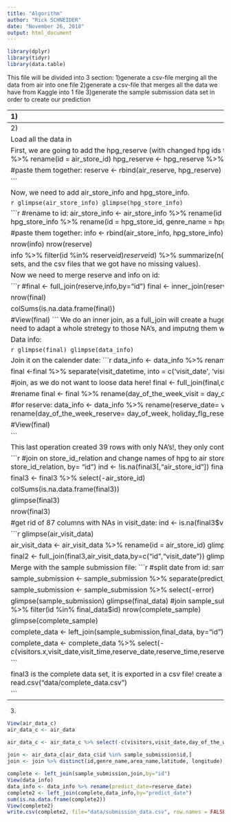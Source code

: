 ---
title: "Algorithm"
author: "Rick SCHNEIDER"
date: "November 26, 2018"
output: html_document
---

```{r}
library(dplyr)
library(tidyr)
library(data.table)
```


This file will be divided into 3 section:
1)generate a csv-file merging all the data from air into one file
2)generate a csv-file that merges all the data we have from Kaggle into 1 file
3)generate the sample submission data set in order to create our prediction

----------------------------------------------------------------------------------------------------------------
1)


# AIR :

While looking at this I found something weird, since we decided not to use the reservation info since we can't get them from the sample submission, we only need the air_visit_data and air_store_info and potentially the HPG data if we assume that the reserve visitors actually correspond to the real visitors (everyone showed up !)

## Without reserve info :

### Adding store info

```{r}
air_store_info <- fread("data/air_store_info.csv")
air_visit_data <- fread("data/air_visit_data.csv")
air_data <- full_join(air_visit_data,air_store_info, by = "air_store_id") %>%
  rename(id = air_store_id) %>%
  rename(genre_name = air_genre_name) %>%
  rename(area_name = air_area_name)

summary(is.na(air_data)) # No NA's.
```

### Adding date info

```{r}
date_info <- fread("data/date_info.csv")
date_info <- date_info %>%
  rename(visit_date = calendar_date)

air_data <- left_join(air_data,date_info,by="visit_date") %>%
  rename(day_of_the_week_visit = day_of_week) %>%
  rename(holiday_flg_visit = holiday_flg) # CAREFULL, here it's an inner join, some days there were just no restaurants open

summary(is.na(air_data)) # No NA's.
names(air_data)

```


### Generate excel file:

export and output as air_data.csv
```{r}
write.csv(air_data, file="data/air_data.csv", row.names = FALSE) 
final_data <- read.csv("data/complete_data.csv")
View(air_data)
air_data %>% distinct(genre_name)
```







----------------------------------------------------------------------------------------------------------------
2)

Load all the data in
```{r}
air_reserve <- read.csv("data/air_reserve.csv")                   #check
air_store_info <- read.csv("data/air_store_info.csv")             #check
air_visit_data <- read.csv("data/air_visit_data.csv")             
data_info <- read.csv("data/date_info.csv")                       #check
hpg_reserve <- read.csv("data/hpg_reserve.csv")                   #check
hpg_store_info <- read.csv("data/hpg_store_info.csv")             #check
store_id_relation <- read.csv("data/store_id_relation.csv")       #check
sample_submission <- read.csv("data/sample_submission.csv")
```


First, we are going to add the hpg_reserve (with changed hpg ids to air ids) to the air_reserve, and call the data set global:
```{r}

#rename to id:
air_reserve <- air_reserve %>% rename(id = air_store_id)
hpg_reserve <- hpg_reserve %>% rename(id = hpg_store_id)


#paste them together:
reserve <- rbind(air_reserve, hpg_reserve)

```

Now, we need to add air_store_info and hpg_store_info.

```{r}
glimpse(air_store_info)
glimpse(hpg_store_info)
```

```{r}
#rename to id:
air_store_info <- air_store_info %>% 
                    rename(id = air_store_id,
                           genre_name = air_genre_name,
                           area_name = air_area_name)
hpg_store_info <- hpg_store_info %>% 
                    rename(id = hpg_store_id,
                           genre_name = hpg_genre_name,
                           area_name = hpg_area_name)

#paste them together:
info <- rbind(air_store_info, hpg_store_info)

nrow(info)
nrow(reserve)

info %>% filter(id %in% reserve$id) %>% summarize(n())
reserve %>% filter(id %in% info$id) %>% summarize(n())
```
At this point, we have not generated NA's yet (which is normal, as we have not merged the data sets, and the csv files that we got have no missing values).

Now we need to merge reserve and info on id:

```{r}
#final <- full_join(reserve,info,by="id")
final <- inner_join(reserve,info,by="id")

nrow(final)

colSums(is.na.data.frame(final))

#View(final)
```
We do an inner join, as a full_join will create a huge chunk of missing data, and will create a data set that will not be helpful for the prediction. We would need to adapt a whole stretegy to those NA's, and imputng them would not make much sense, as we do not have enough data to predict/impute them well.


Data info:

```{r}
glimpse(final)
glimpse(data_info)
```
 
Join it on the calender date:
```{r}
data_info <- data_info %>% 
                    rename(visit_date= calendar_date)

final <-final %>% 
                separate(visit_datetime, into = c('visit_date', 'visit_time'), sep = 10) %>% 
                separate(reserve_datetime, into = c('reserve_date', 'reserve_time'), sep = 10)

#join, as we do not want to loose data here!
final <- full_join(final,data_info,by="visit_date")

#rename
final <- final %>% 
            rename(day_of_the_week_visit = day_of_week,
                   holiday_flg_visit = holiday_flg)

#for reserve:
data_info <- data_info %>% 
                    rename(reserve_date= visit_date)
final <- full_join(final,data_info,by="reserve_date")
#rename
final <- final %>% 
            rename(day_of_the_week_reserve= day_of_week,
                   holiday_flg_reserve = holiday_flg)

#View(final)

```

This last operation created 39 rows with only NA's!, they only contain dates, and should therefore be deleted.
```{r}
colSums(is.na.data.frame(final))
nrow(final)                          #963.725
final <- drop_na(final)              #963.686
nrow(final)
colSums(is.na.data.frame(final))
```


```{r}
#join on store_id_relation and change names of hpg to air
store_id_relation <- store_id_relation  %>% 
                    rename(id = hpg_store_id)
final3 <- full_join(final, store_id_relation, by= "id")
ind <- !is.na(final3[,"air_store_id"])
final3[ind,"id"] <- as.character(final3[ind,"air_store_id"])

final3 <- final3 %>% select(-air_store_id)

colSums(is.na.data.frame(final3))

glimpse(final3)

nrow(final3)

#get rid of 87 columns with NAs in visit_date:
ind <- is.na(final3$visit_date)
final3 <- final3[!ind,]
```


```{r}
glimpse(air_visit_data)

air_visit_data <- air_visit_data %>% 
                    rename(id = air_store_id)
glimpse(final3)

final2 <- full_join(final3,air_visit_data,by=c("id","visit_date"))
glimpse(final2)
colSums(is.na.data.frame(final2))
```




Merge with the sample submission file:
```{r}
#split date from id:  
sample_submission <- sample_submission %>% 
                        separate(id, into = c("id","predict_date"), sep=20)  

sample_submission <- sample_submission %>% 
                        separate(predict_date, into = c("error","predict_date"), sep=1) 

sample_submission <- sample_submission %>% 
                        select(-error)


glimpse(sample_submission)
glimpse(final_data)
#join sample_submission with data:
nrow(sample_submission)
nrow(final_data)
complete_sample <- sample_submission %>% filter(id %in% final_data$id)
nrow(complete_sample)

glimpse(complete_sample)


complete_data <- left_join(sample_submission,final_data, by="id")
glimpse(complete_data)
complete_data <- complete_data %>% distinct(id,predict_date)

complete_data <- complete_data %>% 
                  select(-c(visitors.x,visit_date,visit_time,reserve_date,reserve_time,reserve_visitors,day_of_the_week_visit,holiday_flg_visit,day_of_the_week_reserve,holiday_flg_reserve,visitors.y))


```



final3 is the complete data set, it is exported in a csv file!
create a csv file:
```{r}
write.csv(final2, file="data/complete_data.csv", row.names = FALSE) 
final_data <- read.csv("data/complete_data.csv")

```


----------------------------------------------------------------------------------------------------------------

3)

```{r}
View(air_data_c)
air_data_c <- air_data

air_data_c <- air_data_c %>% select(-c(visitors,visit_date,day_of_the_week_visit,holiday_flg_visit))
  
join <- air_data_c[air_data_c$id %in% sample_submission$id,]
join <- join %>% distinct(id,genre_name,area_name,latitude, longitude)

complete <- left_join(sample_submission,join,by="id")
View(data_info)
data_info <- data_info %>% rename(predict_date=reserve_date)
complete2 <- left_join(complete,data_info,by="predict_date")
sum(is.na.data.frame(complete2))
View(complete2)
write.csv(complete2, file="data/submission_data.csv", row.names = FALSE) 
```






